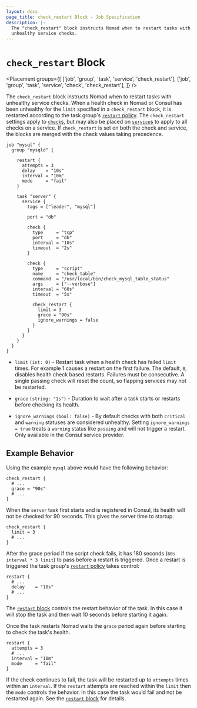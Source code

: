 ```yaml
---
layout: docs
page_title: check_restart Block - Job Specification
description: |-
  The "check_restart" block instructs Nomad when to restart tasks with
  unhealthy service checks.
---
```


# `check_restart` Block

<Placement
  groups={[
    ['job', 'group', 'task', 'service', 'check_restart'],
    ['job', 'group', 'task', 'service', 'check', 'check_restart'],
  ]}
/>

The `check_restart` block instructs Nomad when to restart tasks with unhealthy
service checks. When a health check in Nomad or Consul has been unhealthy for the `limit`
specified in a `check_restart` block, it is restarted according to the task group's
[`restart` policy][restart_block]. The `check_restart` settings apply to
[`check`s][check_block], but may also be placed on [`service`s][service_block]
to apply to all checks on a service. If `check_restart` is set on both the check
and service, the blocks are merged with the check values taking precedence.

```hcl
job "mysql" {
  group "mysqld" {

    restart {
      attempts = 3
      delay    = "10s"
      interval = "10m"
      mode     = "fail"
    }

    task "server" {
      service {
        tags = ["leader", "mysql"]

        port = "db"

        check {
          type     = "tcp"
          port     = "db"
          interval = "10s"
          timeout  = "2s"
        }

        check {
          type     = "script"
          name     = "check_table"
          command  = "/usr/local/bin/check_mysql_table_status"
          args     = ["--verbose"]
          interval = "60s"
          timeout  = "5s"

          check_restart {
            limit = 3
            grace = "90s"
            ignore_warnings = false
          }
        }
      }
    }
  }
}
```

- `limit` `(int: 0)` - Restart task when a health check has failed `limit`
  times. For example 1 causes a restart on the first failure. The default,
  `0`, disables health check based restarts. Failures must be consecutive. A
  single passing check will reset the count, so flapping services may not be
  restarted.

- `grace` `(string: "1s")` - Duration to wait after a task starts or restarts
  before checking its health.

- `ignore_warnings` `(bool: false)` - By default checks with both `critical`
  and `warning` statuses are considered unhealthy. Setting `ignore_warnings = true`
  treats a `warning` status like `passing` and will not trigger a restart. Only
  available in the Consul service provider.

## Example Behavior

Using the example `mysql` above would have the following behavior:

```hcl
check_restart {
  # ...
  grace = "90s"
  # ...
}
```

When the `server` task first starts and is registered in Consul, its health
will not be checked for 90 seconds. This gives the server time to startup.

```hcl
check_restart {
  limit = 3
  # ...
}
```

After the grace period if the script check fails, it has 180 seconds (`60s interval * 3 limit`)
to pass before a restart is triggered. Once a restart is triggered the task group's
[`restart` policy][restart_block] takes control:

```hcl
restart {
  # ...
  delay    = "10s"
  # ...
}
```

The [`restart` block][restart_block] controls the restart behavior of the
task. In this case it will stop the task and then wait 10 seconds before
starting it again.

Once the task restarts Nomad waits the `grace` period again before starting to
check the task's health.

```hcl
restart {
  attempts = 3
  # ...
  interval = "10m"
  mode     = "fail"
}
```

If the check continues to fail, the task will be restarted up to `attempts`
times within an `interval`. If the `restart` attempts are reached within the
`limit` then the `mode` controls the behavior. In this case the task would fail
and not be restarted again. See the [`restart` block][restart_block] for
details.

[check_block]: /docs/job-specification/service#check-parameters 'check block'
[gh-9176]: https://github.com/hashicorp/nomad/issues/9176
[restart_block]: /docs/job-specification/restart 'restart block'
[service_block]: /docs/job-specification/service 'service block'

